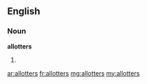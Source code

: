 ==English==

===Noun===
'''allotters'''

# {{plural of|[[allotter]]}}

[[ar:allotters]]
[[fr:allotters]]
[[mg:allotters]]
[[my:allotters]]